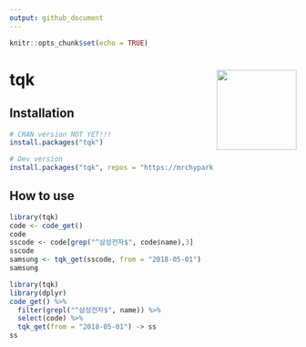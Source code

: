 ```yaml
---
output: github_document
---
```


```r
knitr::opts_chunk$set(echo = TRUE)
```

# tqk <img src="man/figures/logo.png" align="right" height=140/>



## Installation

```r
# CRAN version NOT YET!!!
install.packages("tqk")

# Dev version
install.packages("tqk", repos = "https://mrchypark.r-universe.dev")
```

## How to use

```r
library(tqk)
code <- code_get()
code
sscode <- code[grep("^삼성전자$", code$name),3]
sscode
samsung <- tqk_get(sscode, from = "2018-05-01")
samsung
```


```r
library(tqk)
library(dplyr)
code_get() %>% 
  filter(grepl("^삼성전자$", name)) %>% 
  select(code) %>% 
  tqk_get(from = "2018-05-01") -> ss
ss
```

[1]: https://github.com/business-science/tidyquant
